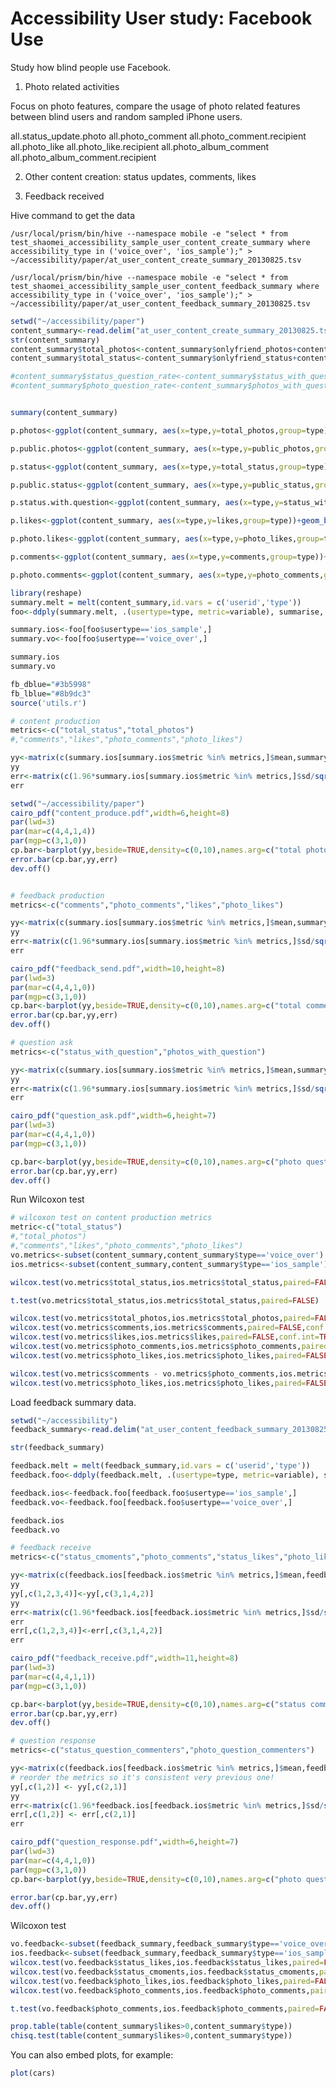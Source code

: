 Accessibility User study: Facebook Use
========================================================
Study how blind people use Facebook. 

1. Photo related activities

Focus on photo features, compare the usage of photo related features between blind users and random sampled iPhone users.


all.status_update.photo
all.photo_comment
all.photo_comment.recipient
all.photo_like
all.photo_like.recipient
all.photo_album_comment
all.photo_album_comment.recipient

2. Other content creation: status updates, comments, likes

3. Feedback received


Hive command to get the data
```
/usr/local/prism/bin/hive --namespace mobile -e "select * from test_shaomei_accessibility_sample_user_content_create_summary where accessibility_type in ('voice_over', 'ios_sample');" > ~/accessibility/paper/at_user_content_create_summary_20130825.tsv

/usr/local/prism/bin/hive --namespace mobile -e "select * from test_shaomei_accessibility_sample_user_content_feedback_summary where accessibility_type in ('voice_over', 'ios_sample');" > ~/accessibility/paper/at_user_content_feedback_summary_20130825.tsv

```
```r
setwd("~/accessibility/paper")
content_summary<-read.delim("at_user_content_create_summary_20130825.tsv",sep="\t",header=FALSE,col.names=c("userid","type","onlyfriend_photos","public_photos","private_photos","photos_with_question","onlyfriend_status","public_status","private_status","status_with_question","comments","likes","photo_comments","photo_likes"))
str(content_summary)
content_summary$total_photos<-content_summary$onlyfriend_photos+content_summary$public_photos+content_summary$private_photos
content_summary$total_status<-content_summary$onlyfriend_status+content_summary$public_status+content_summary$private_status

#content_summary$status_question_rate<-content_summary$status_with_question/content_summary$total_status
#content_summary$photo_question_rate<-content_summary$photos_with_question/content_summary$total_photos


summary(content_summary)

p.photos<-ggplot(content_summary, aes(x=type,y=total_photos,group=type))+geom_boxplot(outlier.shape = NA) + scale_y_continuous(limits = quantile(content_summary$total_photos, c(0.1, 0.9),na.rm=TRUE)) + xlab("User Type")+theme(axis.title = element_text(face="bold", size=16),axis.text = element_text(size=14), legend.text=element_text(size=16),legend.title=element_text(size=16))

p.public.photos<-ggplot(content_summary, aes(x=type,y=public_photos,group=type))+geom_boxplot(outlier.shape = NA) + scale_y_continuous(limits = quantile(content_summary$public_photos, c(0.1, 0.9),na.rm=TRUE)) + xlab("User Type")+theme(axis.title = element_text(face="bold", size=16),axis.text = element_text(size=14), legend.text=element_text(size=16),legend.title=element_text(size=16))

p.status<-ggplot(content_summary, aes(x=type,y=total_status,group=type))+geom_boxplot(outlier.shape = NA) + scale_y_continuous(limits = quantile(content_summary$total_status, c(0.1, 0.9),na.rm=TRUE)) + xlab("User Type")+theme(axis.title = element_text(face="bold", size=16),axis.text = element_text(size=14), legend.text=element_text(size=16),legend.title=element_text(size=16))

p.public.status<-ggplot(content_summary, aes(x=type,y=public_status,group=type))+geom_boxplot(outlier.shape = NA) + scale_y_continuous(limits = quantile(content_summary$public_status, c(0.1, 0.9),na.rm=TRUE)) + xlab("User Type")+theme(axis.title = element_text(face="bold", size=16),axis.text = element_text(size=14), legend.text=element_text(size=16),legend.title=element_text(size=16))

p.status.with.question<-ggplot(content_summary, aes(x=type,y=status_with_question,group=type))+geom_boxplot(outlier.shape = NA) + scale_y_continuous(limits = quantile(content_summary$status_with_question, c(0.1, 0.9),na.rm=TRUE)) + xlab("User Type")+theme(axis.title = element_text(face="bold", size=16),axis.text = element_text(size=14), legend.text=element_text(size=16),legend.title=element_text(size=16))

p.likes<-ggplot(content_summary, aes(x=type,y=likes,group=type))+geom_boxplot(outlier.shape = NA) + scale_y_continuous(limits = quantile(content_summary$likes, c(0.1, 0.9),na.rm=TRUE)) + xlab("User Type")+theme(axis.title = element_text(face="bold", size=16),axis.text = element_text(size=14), legend.text=element_text(size=16),legend.title=element_text(size=16))

p.photo.likes<-ggplot(content_summary, aes(x=type,y=photo_likes,group=type))+geom_boxplot(outlier.shape = NA) + scale_y_continuous(limits = quantile(content_summary$photo_likes, c(0.1, 0.9),na.rm=TRUE)) + xlab("User Type")+theme(axis.title = element_text(face="bold", size=16),axis.text = element_text(size=14), legend.text=element_text(size=16),legend.title=element_text(size=16))

p.comments<-ggplot(content_summary, aes(x=type,y=comments,group=type))+geom_boxplot(outlier.shape = NA) + scale_y_continuous(limits = quantile(content_summary$comments, c(0.1, 0.9),na.rm=TRUE)) + xlab("User Type")+theme(axis.title = element_text(face="bold", size=16),axis.text = element_text(size=14), legend.text=element_text(size=16),legend.title=element_text(size=16))

p.photo.comments<-ggplot(content_summary, aes(x=type,y=photo_comments,group=type))+geom_boxplot(outlier.shape = NA) + scale_y_continuous(limits = quantile(content_summary$photo_comments, c(0.1, 0.9),na.rm=TRUE)) + xlab("User Type")+theme(axis.title = element_text(face="bold", size=16),axis.text = element_text(size=14), legend.text=element_text(size=16),legend.title=element_text(size=16))

library(reshape)
summary.melt = melt(content_summary,id.vars = c('userid','type'))
foo<-ddply(summary.melt, .(usertype=type, metric=variable), summarise, mean=mean(value), sd=sd(value),median=median(value),count=length(value))

summary.ios<-foo[foo$usertype=='ios_sample',]
summary.vo<-foo[foo$usertype=='voice_over',]

summary.ios
summary.vo

fb_dblue="#3b5998"
fb_lblue="#8b9dc3"
source('utils.r')

# content production
metrics<-c("total_status","total_photos")
#,"comments","likes","photo_comments","photo_likes")

yy<-matrix(c(summary.ios[summary.ios$metric %in% metrics,]$mean,summary.vo[summary.vo$metric %in% metrics,]$mean),2,2,byrow=TRUE)
yy
err<-matrix(c(1.96*summary.ios[summary.ios$metric %in% metrics,]$sd/sqrt(summary.ios[summary.ios$metric %in% metrics,]$count),1.96*summary.vo[summary.vo$metric %in% metrics,]$sd/sqrt(summary.vo[summary.vo$metric %in% metrics,]$count)),2,2,byrow=TRUE)
err

setwd("~/accessibility/paper")
cairo_pdf("content_produce.pdf",width=6,height=8)
par(lwd=3)
par(mar=c(4,4,1,4))
par(mgp=c(3,1,0))
cp.bar<-barplot(yy,beside=TRUE,density=c(0,10),names.arg=c("total photos","total status updates"),legend.text=c("iOS sample","VoiceOver sample"),args.legend=list(x="topright",bty="n",cex=2,col=c(fb_dblue,fb_lblue)), border=TRUE,col=c(fb_dblue,fb_lblue),cex.names=2,cex.axis=2,space=c(0,2),ylim=c(0,11))
error.bar(cp.bar,yy,err)
dev.off()


# feedback production
metrics<-c("comments","photo_comments","likes","photo_likes")

yy<-matrix(c(summary.ios[summary.ios$metric %in% metrics,]$mean,summary.vo[summary.vo$metric %in% metrics,]$mean),2,length(metrics),byrow=TRUE)
yy
err<-matrix(c(1.96*summary.ios[summary.ios$metric %in% metrics,]$sd/sqrt(summary.ios[summary.ios$metric %in% metrics,]$count),1.96*summary.vo[summary.vo$metric %in% metrics,]$sd/sqrt(summary.vo[summary.vo$metric %in% metrics,]$count)),2,length(metrics),byrow=TRUE)
err

cairo_pdf("feedback_send.pdf",width=10,height=8)
par(lwd=3)
par(mar=c(4,4,1,0))
par(mgp=c(3,1,0))
cp.bar<-barplot(yy,beside=TRUE,density=c(0,10),names.arg=c("total comments","total likes","photo comments","photo likes"),legend.text=c("iOS sample","VoiceOver sample"),args.legend=list(x="topright",bty="n",cex=2,col=c(fb_dblue,fb_lblue)), ,border=TRUE,col=c(fb_dblue,fb_lblue),cex.names=2,cex.axis=2,space=c(0,1),ylim=c(0,160))
error.bar(cp.bar,yy,err)
dev.off()

# question ask
metrics<-c("status_with_question","photos_with_question")

yy<-matrix(c(summary.ios[summary.ios$metric %in% metrics,]$mean,summary.vo[summary.vo$metric %in% metrics,]$mean),2,length(metrics),byrow=TRUE)
yy
err<-matrix(c(1.96*summary.ios[summary.ios$metric %in% metrics,]$sd/sqrt(summary.ios[summary.ios$metric %in% metrics,]$count),1.96*summary.vo[summary.vo$metric %in% metrics,]$sd/sqrt(summary.vo[summary.vo$metric %in% metrics,]$count)),2,length(metrics),byrow=TRUE)
err

cairo_pdf("question_ask.pdf",width=6,height=7)
par(lwd=3)
par(mar=c(4,4,1,0))
par(mgp=c(3,1,0))

cp.bar<-barplot(yy,beside=TRUE,density=c(0,10),names.arg=c("photo question","status question"),legend.text=c("iOS sample","VoiceOver sample"),args.legend=list(x="topleft",bty="n",cex=2,col=c(fb_dblue,fb_lblue)), ,border=TRUE,col=c(fb_dblue,fb_lblue),cex.names=2,cex.axis=2,space=c(0,0.5),ylim=c(0,1))
error.bar(cp.bar,yy,err)
dev.off()

```

Run Wilcoxon test

```r
# wilcoxon test on content production metrics
metric<-c("total_status")
#,"total_photos")
#,"comments","likes","photo_comments","photo_likes")
vo.metrics<-subset(content_summary,content_summary$type=='voice_over')
ios.metrics<-subset(content_summary,content_summary$type=='ios_sample')

wilcox.test(vo.metrics$total_status,ios.metrics$total_status,paired=FALSE,conf.int=TRUE)

t.test(vo.metrics$total_status,ios.metrics$total_status,paired=FALSE)

wilcox.test(vo.metrics$total_photos,ios.metrics$total_photos,paired=FALSE,conf.int=TRUE)
wilcox.test(vo.metrics$comments,ios.metrics$comments,paired=FALSE,conf.int=TRUE)
wilcox.test(vo.metrics$likes,ios.metrics$likes,paired=FALSE,conf.int=TRUE)
wilcox.test(vo.metrics$photo_comments,ios.metrics$photo_comments,paired=FALSE,conf.int=TRUE)
wilcox.test(vo.metrics$photo_likes,ios.metrics$photo_likes,paired=FALSE,conf.int=TRUE)

wilcox.test(vo.metrics$comments - vo.metrics$photo_comments,ios.metrics$photo_comments,paired=FALSE,conf.int=TRUE)
wilcox.test(vo.metrics$photo_likes,ios.metrics$photo_likes,paired=FALSE,conf.int=TRUE)


```

Load feedback summary data.
```r
setwd("~/accessibility")
feedback_summary<-read.delim("at_user_content_feedback_summary_20130825.tsv",sep="\t",header=FALSE,col.names=c("userid","type","status_likes","photo_likes","status_cmoments","photo_comments","status_question_commenters","photo_question_commenters"))

str(feedback_summary)

feedback.melt = melt(feedback_summary,id.vars = c('userid','type'))
feedback.foo<-ddply(feedback.melt, .(usertype=type, metric=variable), summarise, mean=mean(value), sd=sd(value),median=median(value),count=length(value))

feedback.ios<-feedback.foo[feedback.foo$usertype=='ios_sample',]
feedback.vo<-feedback.foo[feedback.foo$usertype=='voice_over',]

feedback.ios
feedback.vo

# feedback receive
metrics<-c("status_cmoments","photo_comments","status_likes","photo_likes")

yy<-matrix(c(feedback.ios[feedback.ios$metric %in% metrics,]$mean,feedback.vo[feedback.vo$metric %in% metrics,]$mean),2,length(metrics),byrow=TRUE)
yy
yy[,c(1,2,3,4)]<-yy[,c(3,1,4,2)]
yy
err<-matrix(c(1.96*feedback.ios[feedback.ios$metric %in% metrics,]$sd/sqrt(feedback.ios[feedback.ios$metric %in% metrics,]$count),1.96*feedback.vo[feedback.vo$metric %in% metrics,]$sd/sqrt(feedback.vo[feedback.vo$metric %in% metrics,]$count)),2,length(metrics),byrow=TRUE)
err
err[,c(1,2,3,4)]<-err[,c(3,1,4,2)]
err

cairo_pdf("feedback_receive.pdf",width=11,height=8)
par(lwd=3)
par(mar=c(4,4,1,1))
par(mgp=c(3,1,0))

cp.bar<-barplot(yy,beside=TRUE,density=c(0,10),names.arg=c("status comments","status likes","photo comments","photo likes"),legend.text=c("iOS sample","VoiceOver sample"),args.legend=list(x="topleft",bty="n",cex=2,col=c(fb_dblue,fb_lblue)), ,border=TRUE,col=c(fb_dblue,fb_lblue),cex.names=2,cex.axis=2,space=c(0,1),ylim=c(0,25))
error.bar(cp.bar,yy,err)
dev.off()

# question response
metrics<-c("status_question_commenters","photo_question_commenters")

yy<-matrix(c(feedback.ios[feedback.ios$metric %in% metrics,]$mean,feedback.vo[feedback.vo$metric %in% metrics,]$mean),2,length(metrics),byrow=TRUE)
# reorder the metrics so it's consistent very previous one!
yy[,c(1,2)] <- yy[,c(2,1)]
yy
err<-matrix(c(1.96*feedback.ios[feedback.ios$metric %in% metrics,]$sd/sqrt(feedback.ios[feedback.ios$metric %in% metrics,]$count),1.96*feedback.vo[feedback.vo$metric %in% metrics,]$sd/sqrt(feedback.vo[feedback.vo$metric %in% metrics,]$count)),2,length(metrics),byrow=TRUE)
err[,c(1,2)] <- err[,c(2,1)]
err

cairo_pdf("question_response.pdf",width=6,height=7)
par(lwd=3)
par(mar=c(4,4,1,0))
par(mgp=c(3,1,0))
cp.bar<-barplot(yy,beside=TRUE,density=c(0,10),names.arg=c("photo question","status question"),legend.text=c("iOS sample","VoiceOver sample"),args.legend=list(x="topleft",bty="n",cex=2,col=c(fb_dblue,fb_lblue)), border=TRUE,col=c(fb_dblue,fb_lblue),cex.names=2,cex.axis=2,space=c(0,0.5),ylim=c(0,4))

error.bar(cp.bar,yy,err)
dev.off()
```

Wilcoxon test

```r
vo.feedback<-subset(feedback_summary,feedback_summary$type=='voice_over')
ios.feedback<-subset(feedback_summary,feedback_summary$type=='ios_sample')
wilcox.test(vo.feedback$status_likes,ios.feedback$status_likes,paired=FALSE,conf.int=TRUE)
wilcox.test(vo.feedback$status_cmoments,ios.feedback$status_cmoments,paired=FALSE,conf.int=TRUE)
wilcox.test(vo.feedback$photo_likes,ios.feedback$photo_likes,paired=FALSE,conf.int=TRUE)
wilcox.test(vo.feedback$photo_comments,ios.feedback$photo_comments,paired=FALSE,conf.int=TRUE)

t.test(vo.feedback$photo_comments,ios.feedback$photo_comments,paired=FALSE)

prop.table(table(content_summary$likes>0,content_summary$type))
chisq.test(table(content_summary$likes>0,content_summary$type))
```

You can also embed plots, for example:

```r
plot(cars)
```

